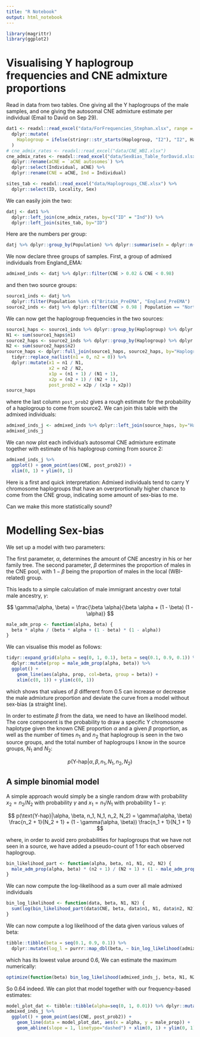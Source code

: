 ```yaml
---
title: "R Notebook"
output: html_notebook
---
```


```r
library(magrittr)
library(ggplot2)
```

# Visualising Y haplogroup frequencies and CNE admixture proportions

Read in data from two tables. One giving all the Y haplogroups of the male samples, and one giving the autosomal CNE admixture estimate per individual (Email to David on Sep 29).

```r
dat1 <- readxl::read_excel("data/ForFrequencies_Stephan.xlsx", range = readxl::cell_cols("A:D")) %>%
  dplyr::mutate(
    Haplogroup = ifelse(stringr::str_starts(Haplogroup, "I2"), "I2", Haplogroup)
  )
# cne_admix_rates <- readxl::read_excel("data/CNE_WBI.xlsx")
cne_admix_rates <- readxl::read_excel("data/SexBias_Table_forDavid.xlsx") %>%
  dplyr::rename(aCNE = `aCNE autosomes`) %>%
  dplyr::select(Individual, aCNE) %>%
  dplyr::rename(CNE = aCNE, Ind = Individual)

sites_tab <- readxl::read_excel("data/Haplogroups_CNE.xlsx") %>%
  dplyr::select(ID, Locality, Sex)
```

We can easily join the two:
```r
datj <- dat1 %>%
  dplyr::left_join(cne_admix_rates, by=c("ID" = "Ind")) %>%
  dplyr::left_join(sites_tab, by="ID")
```

Here are the numbers per group:
```r
datj %>% dplyr::group_by(Population) %>% dplyr::summarise(n = dplyr::n())
```

We now declare three groups of samples. First, a group of admixed individuals from England_EMA:
```r
admixed_inds <- datj %>% dplyr::filter(CNE > 0.02 & CNE < 0.98)
```

and then two source groups:
```r
source1_inds <- datj %>%
  dplyr::filter(Population %in% c("Britain_PreEMA", "England_PreEMA") | CNE < 0.02)
source2_inds <- datj %>% dplyr::filter(CNE > 0.98 | Population == "NorthSea_EMA")
```

We can now get the haplogroup frequencies in the two sources:
```r
source1_haps <- source1_inds %>% dplyr::group_by(Haplogroup) %>% dplyr::summarise(n1 = dplyr::n())
N1 <- sum(source1_haps$n1)
source2_haps <- source2_inds %>% dplyr::group_by(Haplogroup) %>% dplyr::summarise(n2 = dplyr::n())
N2 <- sum(source2_haps$n2)
source_haps <- dplyr::full_join(source1_haps, source2_haps, by="Haplogroup") %>%
  tidyr::replace_na(list(n1 = 0, n2 = 0)) %>%
  dplyr::mutate(x1 = n1 / N1,
                x2 = n2 / N2,
                x1p = (n1 + 1) / (N1 + 1),
                x2p = (n2 + 1) / (N2 + 1),
                post_prob2 = x2p / (x1p + x2p))
source_haps
```
where the last column `post_prob2` gives a rough estimate for the probability of a haplogroup to come from source2. We can join this table with the admixed individuals:

```r
admixed_inds_j <- admixed_inds %>% dplyr::left_join(source_haps, by="Haplogroup") %>% tidyr::drop_na()
admixed_inds_j
```

We can now plot each individua's autosomal CNE admixture estimate together with estimate of his haplogroup coming from source 2:

```r
admixed_inds_j %>%
  ggplot() + geom_point(aes(CNE, post_prob2)) +
  xlim(0, 1) + ylim(0, 1)
```

Here is a first and quick interpretation: Admixed individuals tend to carry Y chromosome haplogroups that have an overprortionally higher chance to come from the CNE group, indicating some amount of sex-bias to me.

Can we make this more statistically sound?

# Modelling Sex-bias

We set up a model with two parameters:

The first parameter, $\alpha$, determines the amount of CNE ancestry in his or her family tree. The second parameter, $\beta$ determines the proportion of males in the CNE pool, with $1-\beta$ being the proportion of males in the local (WBI-related) group. 

This leads to a simple calculation of male immigrant ancestry over total male ancestry, $\gamma$:

$$
\gamma(\alpha, \beta) = \frac{\beta \alpha}{\beta \alpha + (1 - \beta) (1 - \alpha)}
$$

```r
male_adm_prop <- function(alpha, beta) {
  beta * alpha / (beta * alpha + (1 - beta) * (1 - alpha))
}
```

We can visualise this model as follows:

```r
tidyr::expand_grid(alpha = seq(0, 1, 0.1), beta = seq(0.1, 0.9, 0.1)) %>%
  dplyr::mutate(prop = male_adm_prop(alpha, beta)) %>%
  ggplot() +
    geom_line(aes(alpha, prop, col=beta, group = beta)) +
    xlim(c(0, 1)) + ylim(c(0, 1))
```
which shows that values of $\beta$ different from 0.5 can increase or decrease the male admixture proportion and deviate the curve from a model without sex-bias (a straight line). 

In order to estimate $\beta$ from the data, we need to have an likelihood model. The core component is the probability to draw a specific Y chromosome haplotype given the known CNE proportion $\alpha$ and a given $\beta$ proportion, as well as the number of times $n_1$ and $n_2$ that haplogroup is seen in the two source groups, and the total number of haplogroups I know in the source groups, $N_1$ and $N_2$:

$$
p(\text{Y-hap}|\alpha, \beta, n_1, N_1, n_2, N_2)
$$

## A simple binomial model

A simple approach would simply be a single random draw with probability $x_2=n_2/N_2$ with probability $\gamma$ and $x_1 = n_1 / N_1$ with probability $1-\gamma$:

$$
p(\text{Y-hap}|\alpha, \beta, n_1, N_1, n_2, N_2) = \gamma(\alpha, \beta) \frac{n_2 + 1}{N_2 + 1} + (1 - \gamma(\alpha, \beta)) \frac{n_1 + 1}{N_1 + 1}
$$

where, in order to avoid zero probabilities for haplogroups that we have not seen in a source, we have added a pseudo-count of 1 for each observed haplogroup.


```r
bin_likelihood_part <- function(alpha, beta, n1, N1, n2, N2) {
  male_adm_prop(alpha, beta) * (n2 + 1) / (N2 + 1) + (1 - male_adm_prop(alpha, beta)) * (n1 + 1) / (N1 + 1)
}
```

We can now compute the log-likelihood as a sum over all male admixed individuals

```r
bin_log_likelihood <- function(data, beta, N1, N2) {
  sum(log(bin_likelihood_part(data$CNE, beta, data$n1, N1, data$n2, N2)))
}
```

We can now compute a log likelihood of the data given various values of beta:
```r
tibble::tibble(beta = seq(0.1, 0.9, 0.1)) %>%
  dplyr::mutate(log_l = purrr::map_dbl(beta, ~ bin_log_likelihood(admixed_inds_j, .x, N1, N2)))
```

which has its lowest value around 0.6, We can estimate the maximum numerically:

```r
optimize(function(beta) bin_log_likelihood(admixed_inds_j, beta, N1, N2), c(0.01, 0.99), maximum = TRUE)
```

So 0.64 indeed. We can plot that model together with our frequency-based estimates:

```r
model_plot_dat <- tibble::tibble(alpha=seq(0, 1, 0.01)) %>% dplyr::mutate(male_prop = male_adm_prop(alpha, 0.64))
admixed_inds_j %>%
  ggplot() + geom_point(aes(CNE, post_prob2)) +
    geom_line(data = model_plot_dat, aes(x = alpha, y = male_prop)) +
    geom_abline(slope = 1, linetype="dashed") + xlim(0, 1) + ylim(0, 1)
```


